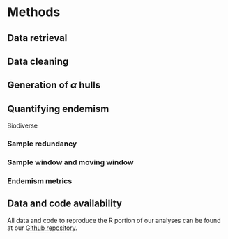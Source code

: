# Methods 

## Data retrieval

## Data cleaning

<!-- Ashley -->

## Generation of $\alpha$ hulls 

## Quantifying endemism

Biodiverse

### Sample redundancy

### Sample window and moving window

### Endemism metrics


## Data and code availability

All data and code to reproduce the R portion of our analyses can be found at our [Github repository](https://github.com/invertsau/inverthotspot). 